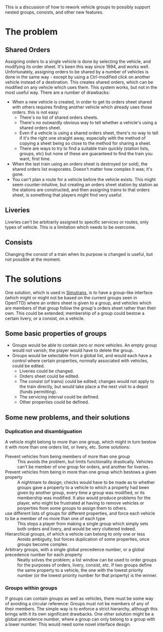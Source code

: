 This is a discussion of how to rework vehicle groups to possibly support nested groups, consists, and other new features.
=The problem=
==Shared Orders==
Assigning orders to a single vehicle is done by selecting the vehicle, and modifying its order sheet.  It's been this way since 1994, and works well.  Unfortunately, assigning orders to be shared by a number of vehicles is done in the same way - except by using a Ctrl-modified click on another vehicle instead of a destination.  This creates shared orders, which can be modified on any vehicle which uses them.  This system works, but not in the most useful way.  There are a number of drawbacks:
* When a new vehicle is created, in order to get its orders sheet shared with others requires finding another vehicle which already uses those orders.  this is not easy:
** There's no list of shared orders sheets.
** There's no outwardly obvious way to tell whether a vehicle's using a shared orders sheet.
** Even if a vehicle is using a shared orders sheet, there's no way to tell if it's the right one straight away, especially with the method of copying a sheet being so close to the method for sharing a sheet.
** There are ways to try to find a suitable train quickly (station lists, groups, etc) but none of these are guaranteed to find the train you want, first time.
* When the last train using an orders sheet is destroyed (or sold), the shared orders list evaporates.  Doesn't matter how complex it was; it's gone.
* You can't plan a route for a vehicle before the vehicle exists.  This might seem counter-intuitive, but creating an orders sheet station by station as the stations are constructed, and then assigning trains to that orders sheet, is something that players might find very useful.
==Liveries==
Liveries can't be arbitrarily assigned to specific services or routes, only types of vehicle.  This is a limitation which needs to be overcome.
==Consists==
Changing the consist of a train when its purpose is changed is useful, but not possible at the moment.
=The solutions=
One solution, which is used in [http://www.simutrans-germany.com/wiki/wiki/tiki-index.php?page=en_LineManagement Simutrans], is to have a group-like interface (which might or might not be based on the current groups  seen in OpenTTD) where an orders sheet is given to a group, and vehicles which are members of that group follow the group's orders sheet rather than their own.  This could be extended; membership of a group could bestow a certain livery, or a consist, on a vehicle.

==Some basic properties of groups==
*Groups would be able to contain zero or more vehicles.  An empty group would not vanish; the player would have to delete the group.
*Groups would be selectable from a global list, and would each have a control where certain properties, normally associated with vehicles, could be edited.
**Liveries could be changed.
**Orders sheet could be edited.
**The consist (of trains) could be edited; changes would not apply to the train directly, but would take place a the next visit to a depot (funds permitting).
**The servicing interval could be defined.
**Other properties could be defined.

==Some new problems, and their solutions==
===Duplication and disambiguation===
A vehicle might belong to more than one group, which might in turn bestow it with more than one orders list, or livery, etc.  Some solutions:
;Prevent vehicles from being members of more than one group
:This avoids the problem, but limits functionality drastically. Vehicles can't be member of one group for orders, and another for liveries.
;Prevent vehicles from being in more than one group which bestows a given property
:A nightmare to design; checks would have to be made as to whether groups gave a property to a vehicle to which a property had been given by another group, every time a group was modified, or its membership was modified.  It also would produce problems for the player, who might be frustrated at having to remove vehicles or porperties from some groups to assign them to others.
;use different lists of groups for different properties, and force each vehicle to be a member of no more than one of each type
:This stops a player from making a single group which simply sets both orders and livery, and would be very cluttered indeed.
;Hierarchical groups, of which a vehicle can belong to only one or less
:Avoids ambiguity, but forces duplication of some properties, once groups become complex.
;Arbitrary groups, with a single global precedence number, or a global precedence number for each property
:Neatly solves the problem; a list window can be used to order groups for the purposes of orders, livery, consist, etc.  If two groups define the same property to a vehicle, the one with the lowest priority number (or the lowest priority number for that property) is the winner.
===Groups within groups===
If groups can contain groups as well as vehicles, there must be some way of avoiding a circular reference: Groups must not be members of any of their members.  The simple way is to enforce a strict hierarchy, although this brings with it its own significant drawbacks.  One other solution might be a global precedence number, where a group can only belong to a group with a lower number.  This would need some novel interface design.